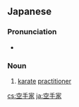 ==Japanese==
{{ja-kanjitab|から|て|か|yomi=ko}}

===Pronunciation===
* {{ja-pron|からてか}}

===Noun===
{{ja-noun|からてか}}

# [[karate]] [[practitioner]]

[[cs:空手家]]
[[ja:空手家]]